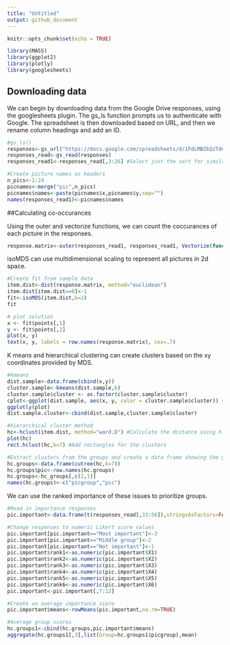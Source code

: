 ```yaml
---
title: "Untitled"
output: github_document
---
```


```r
knitr::opts_chunk$set(echo = TRUE)

library(MASS)
library(ggplot2)
library(plotly)
library(googlesheets)
```

## Downloading data 

We can begin by downloading data from the Google Drive responses, using the googlesheets plugin. The gs_ls function prompts us to authenticate with Google. The spreadsheet is then downloaded based on URL, and then we rename column headings and add an ID.

```r
#gs_ls()
responses<-gs_url("https://docs.google.com/spreadsheets/d/1FdLMBZkQzTdd71qx33OgrC4Tc6Af5JCkQR4b8k8T0Xk/edit?usp=sharing")
responses_read<-gs_read(responses)
responses_read1<-responses_read[,3:26] #Select just the sort for similarity

#Create picture names as headers
n_pics<-1:24
picnames<-merge("pic",n_pics)
picnames$names<-paste(picnames$x,picnames$y,sep="")
names(responses_read1)<-picnames$names
```

##Calculating co-occurances

Using the outer and vectorize functions, we can count the coccurances of each picture in the responses.

```r
response.matrix<-outer(responses_read1, responses_read1, Vectorize(function(x, y) sum(x == y)))
```

isoMDS can use multidimensional scaling to represent all pictures in 2d space.

```r
#Create fit from sample data
item.dist<-dist(response.matrix, method="euclidean")
item.dist[item.dist==0]<-1
fit<-isoMDS(item.dist,k=2)
fit

# plot solution 
x <- fit$points[,1]
y <- fit$points[,2]
plot(x, y)
text(x, y, labels = row.names(response.matrix), cex=.7)
```

K means and hierarchical clustering can create clusters based on the xy coordinates provided by MDS.

```r
#kmeans
dist.sample<-data.frame(cbind(x,y))
cluster.sample<-kmeans(dist.sample,6)
cluster.sample$cluster <- as.factor(cluster.sample$cluster)
cplot<-ggplot(dist.sample, aes(x, y, color = cluster.sample$cluster)) + geom_point(size=10)
ggplotly(plot)
dist.sample.cluster<-cbind(dist.sample,cluster.sample$cluster)

#hierarchical cluster method
hc<-hclust(item.dist, method="ward.D") #Calculate the distance using hierarchical clustering with Ward's method
plot(hc)
rect.hclust(hc,k=7) #Add rectangles for the clusters

#Extract clusters from the groups and create a data frame showing the groups
hc.groups<-data.frame(cutree(hc,k=7))
hc.groups$pic<-row.names(hc.groups)
hc.groups<-hc_groups[,c(2,1)]
names(hc.groups)<-c("picgroup","pic")

```

We can use the ranked importance of these issues to prioritize groups. 

```r
#Read in importance responses
pic.important<-data.frame(t(responses_read[,33:56]),stringsAsFactors=FALSE)

#Change responses to numeric Likert score values
pic.important[pic.important=="Most important"]<-3
pic.important[pic.important=="Middle group"]<-2
pic.important[pic.important=="Not important"]<-1
pic.important$rank1<-as.numeric(pic.important$X1)
pic.important$rank2<-as.numeric(pic.important$X2)
pic.important$rank3<-as.numeric(pic.important$X3)
pic.important$rank4<-as.numeric(pic.important$X4)
pic.important$rank5<-as.numeric(pic.important$X5)
pic.important$rank6<-as.numeric(pic.important$X6)
pic.important<-pic.important[,7:12]

#Create an average importance score
pic.important$means<-rowMeans(pic.important,na.rm=TRUE)

#Average group scores
hc.groups1<-cbind(hc.groups,pic.important$means)
aggregate(hc.groups1[,3],list(Group=hc.groups1$picgroup),mean)

```
